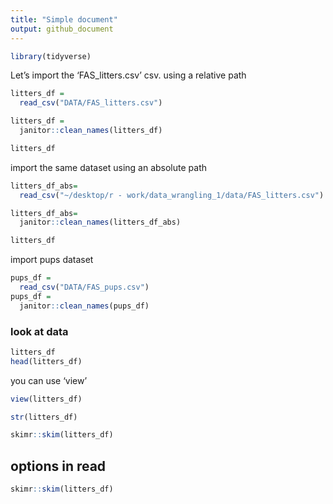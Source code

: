```yaml
---
title: "Simple document"
output: github_document
---
```

```r
library(tidyverse)
```
Let's import the 'FAS_litters.csv' csv. using a relative path 

```r
litters_df =
  read_csv("DATA/FAS_litters.csv")

litters_df =
  janitor::clean_names(litters_df)

litters_df


```

import the same dataset using an absolute path 

```r
litters_df_abs=
  read_csv("~/desktop/r - work/data_wrangling_1/data/FAS_litters.csv")

litters_df_abs=
  janitor::clean_names(litters_df_abs)

litters_df


```

import pups dataset 

```r
pups_df =
  read_csv("DATA/FAS_pups.csv")
pups_df =
  janitor::clean_names(pups_df)

```


### look at data

```r
litters_df
head(litters_df)
```

you can use 'view'

```r
view(litters_df)
```

```r
str(litters_df)
```

```r
skimr::skim(litters_df)
```

## options in read


```r
skimr::skim(litters_df)
```






